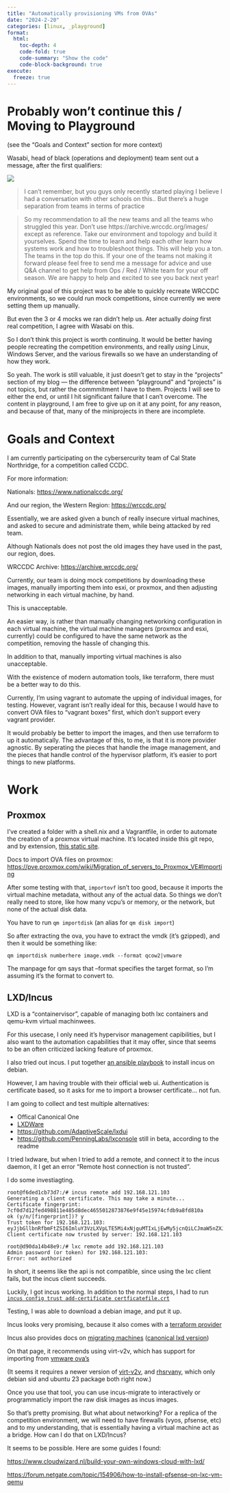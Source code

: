 ```yaml
---
title: "Automatically provisioning VMs from OVAs"
date: "2024-2-20"
categories: [linux, _playground]
format:
  html:
    toc-depth: 4
    code-fold: true
    code-summary: "Show the code"
    code-block-background: true
execute:
  freeze: true
---
```


# Probably won't continue this / Moving to Playground

(see the "Goals and Context" section for more context)

Wasabi, head of black (operations and deployment) team sent out a message, after the first qualifiers:

![](images/wasabi-message.jpeg)

> I can't remember, but you guys only recently started playing I believe
I had a conversation with other schools on this.. But there's a huge separation from teams in terms of practice

> So my recommendation to all the new teams and all the teams who struggled this year. Don't use https://archive.wrccdc.org/images/ except as reference. Take our environment and topology and build it yourselves. Spend the time to learn and help each other learn how systems work and how to troubleshoot things. This will help you a ton. The teams in the top do this. If your one of the teams not making it forward please feel free to send me a message for advice and use Q&A channel to get help from Ops / Red / White team for your off season. We are happy to help and excited to see you back next year!

My original goal of this project was to be able to quickly recreate WRCCDC environments, so we could run mock competitions, since currently we were setting them up manually. 

But even the 3 or 4 mocks we ran didn't help us. Ater actually *doing* first real competition, I agree with Wasabi on this.

So I don't think this project is worth continuing. It would be better having people recreating the competition environments, and really *using* Linux, Windows Server, and the various firewalls so we have an understanding of how they work. 

So yeah. The work is still valuable, it just doesn't get to stay in the "projects" section of my blog — the difference between "playground" and "projects" is not topics, but rather the commmitment I have to them. Projects I will see to either the end, or until I hit significant failure that I can't overcome. The content in playground, I am free to give up on it at any point, for any reason, and because of that, many of the miniprojects in there are incomplete.


# Goals and Context

I am currently participating on the cybersercurity team of Cal State Northridge, for a competition called CCDC.

For more information:

Nationals: <https://www.nationalccdc.org/>

And our region, the Western Region: <https://wrccdc.org/>

Essentially, we are asked given a bunch of really insecure virtual machines, and asked to secure and administrate them, while being attacked by red team. 

Although Nationals does not post the old images they have used in the past, our region, does. 

WRCCDC Archive: <https://archive.wrccdc.org/>

Currently, our team is doing mock competitions by downloading these images, manually importing them into esxi, or proxmox, and then adjusting networking in each virtual machine, by hand.

This is unacceptable. 

An easier way, is rather than manually changing networking configuration in each virtual machine, the virtual machine managers (proxmox and esxi, currently) could be configured to have the same network as the competition, removing the hassle of changing this. 

In addition to that, manually importing virtual machines is also unacceptable.

With the existence of modern automation tools, like terraform, there must be a better way to do this. 

Currently, I'm using vagrant to automate the upping of individual images, for testing. However, vagrant isn't really ideal for this, because I would have to convert OVA files to "vagrant boxes" first, which don't support every vagrant provider. 

It would probably be better to import the images, and then use terraform to up it automatically. The advantage of this, to me, is that it is more provider agnostic. By seperating the pieces that handle the image management, and the pieces that handle control of the hypervisor platform, it's easier to port things to new platforms. 

# Work

## Proxmox

I've created a folder with a shell.nix and a Vagrantfile, in order to automate the creation of a proxmox virtual machine. It's located inside this git repo, and by extension, [this static site](./proxmox/). 

Docs to import OVA files on proxmox: <https://pve.proxmox.com/wiki/Migration_of_servers_to_Proxmox_VE#Importing>

After some testing with that, `importovf` isn't too good, because it imports the virtual machine metadata, without any of the actual data. So things we don't really need to store, like how many vcpu's or memory, or the network, but none of the actual disk data. 

You have to run `qm importdisk` (an alias for `qm disk import`)

So after extracting the ova, you have to extract the vmdk (it's gzipped), and then it would be something like: 

`qm importdisk numberhere image.vmdk --format qcow2|vmware`

The manpage for qm says that --format specifies the target format, so I'm assuming it's the format to convert to.


## LXD/Incus

LXD is a "containervisor", capable of managing both lxc containers and qemu-kvm virtual machinwees. 

For this usecase, I only need it's hypervisor management capibilities, but I also want to the automation capabilities that it may offer, since that seems to be an often criticized lacking feature of proxmox. 

I also tried out incus. I put together [an ansible playbook](./vms/provisioners/debincus.yml) to install incus on debian. 

However, I am having trouble with their official web ui. Authentication is certificate based, so it asks for me to import a browser certificate... not fun.

I am going to collect and test multiple alternatives:

* Offical Canonical One 
* [LXDWare](https://lxdware.com/)
* <https://github.com/AdaptiveScale/lxdui>
* <https://github.com/PenningLabs/lxconsole> still in beta, according to the readme


I tried lxdware, but when I tried to add a remote, and connect it to the incus daemon, it I get an error "Remote host connection is not trusted".

I do some investiagting. 

```.default
root@f6ded1cb73d7:/# incus remote add 192.168.121.103
Generating a client certificate. This may take a minute...
Certificate fingerprint: 7cf0d7d12fed498811e485d8dec4655012873876e9f45e15974cfdb9a8fd810a
ok (y/n/[fingerprint])? y
Trust token for 192.168.121.103: eyJjbGllbnRfbmFtZSI6ImluY3VzLXVpLTE5Mi4xNjguMTIxLjEwMy5jcnQiLCJmaW5nZXJwcmludCI6IjdjZjBkN2QxMmZlZDQ5ODgxMWU0ODVkOGRlYzQ2NTUwMTI4NzM4NzZlOWY0NWUxNTk3NGNmZGI5YThmZDgxMGEiLCJhZGRyZXNzZXMiOlsiMTkyLjE2OC4xMjEuMTAzOjg0NDMiXSwic2VjcmV0IjoiMjRjNWNjZjkzZTgzMTBmNGRlMzAwMTgyOTc0YWE4Nzg1MDAxMTkzZWQ3NTEyYTk0ZjlmZGRkZWQwMzBkNWJkZSIsImV4cGlyZXNfYXQiOiIwMDAxLTAxLTAxVDAwOjAwOjAwWiJ9
Client certificate now trusted by server: 192.168.121.103
```

```.default
root@d90da14b48e9:/# lxc remote add 192.168.121.103
Admin password (or token) for 192.168.121.103:
Error: not authorized
```

In short, it seems like the api is not compatible, since using the lxc client fails, but the incus client succeeds. 


Luckily, I got incus working. In addition to the normal steps, I had to run [`incus config trust add-certificate certficatefile.crt`](https://discuss.linuxcontainers.org/t/incus-ui-install-error-using-token-not-authorized/18822/2)


Testing, I was able to download a debian image, and put it up.

Incus looks very promising, because it also comes with a [terraform provider](https://registry.terraform.io/providers/lxc/incus/latest/docs/resources/instance)

Incus also provides docs on [migrating machines](https://linuxcontainers.org/incus/docs/main/howto/server_migrate_lxd/) ([canonical lxd version](https://documentation.ubuntu.com/lxd/en/latest/migration/))



On that page, it recommends using virt-v2v, which has support for importing from [vmware ova's](https://libguestfs.org/virt-v2v-input-vmware.1.html)

(It seems it requires a newer version of [virt-v2v](https://libguestfs.org/virt-v2v.1.html), and [rhsrvany](https://github.com/rwmjones/rhsrvany), which only debian sid and ubuntu 23 package both right now.)

Once you use that tool, you can use incus-migrate to interactively or programmaticly import the raw disk images as incus images. 

So that's pretty promising. But what about networking? For a replica of the competition environment, we will need to have firewalls (vyos, pfsense, etc) and to my understanding, that is essentially having a virtual machine act as a bridge. How can I do that on LXD/Incus?

It seems to be possible. Here are some guides I found:

<https://www.cloudwizard.nl/build-your-own-windows-cloud-with-lxd/>

<https://forum.netgate.com/topic/154906/how-to-install-pfsense-on-lxc-vm-qemu>







